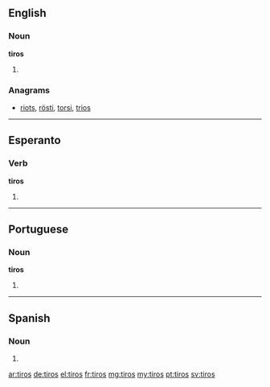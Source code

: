 {{also|tīros}}
==English==

===Noun===
'''tiros'''

# {{plural of|tiro}}

===Anagrams===
* [[riots#English|riots]], [[rösti#English|rösti]], [[torsi#English|torsi]], [[trios#English|trios]]

----

==Esperanto==

===Verb===
'''tiros'''

# {{eo-form of|tir|os}}

----

==Portuguese==

===Noun===
'''tiros''' {{m}}

# {{plural of|tiro|lang=pt}}

----

==Spanish==

===Noun===
{{head|es|noun form|g=m-p}}

# {{plural of|nocat=1|tiro|lang=es}}

[[ar:tiros]]
[[de:tiros]]
[[el:tiros]]
[[fr:tiros]]
[[mg:tiros]]
[[my:tiros]]
[[pt:tiros]]
[[sv:tiros]]